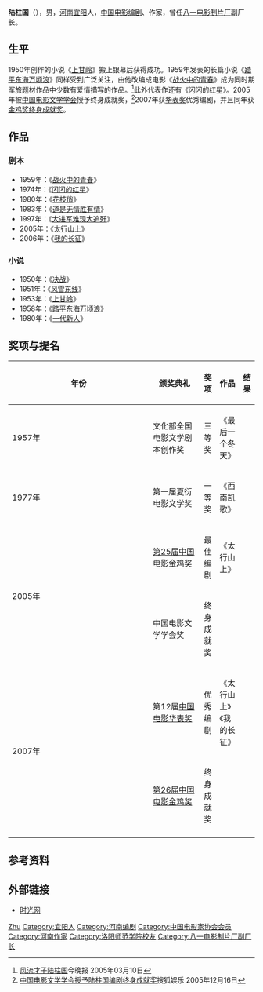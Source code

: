 {{藝人
|姓名 = 陆柱国
|類型 = 编剧
|圖片 =
|圖片尺寸 = 
|圖片簡介 = 
|國籍 = {{PRC}}
|籍貫 = [[河南省|河南省]][[宜阳县|宜阳县]]
|出生日期 = {{birth date|1928|10|12}}
|出生地點 = {{CHN-1928}}[[河南省_(中華民國)|河南省]][[宜阳县|宜阳县]]
|逝世日期 = 
|逝世地點 = 
|職業 = [[编剧|编剧]]、[[作家|作家]]
|配偶 = 
|兒女 = 
|教育程度 = [[洛阳师范学院|洛阳师范学院]]<ref>[http://www.yishujia.net/n1729c26.aspx 陆柱国介绍]{{dead link|date=2018年5月 |bot=InternetArchiveBot |fix-attempted=yes }}中国艺术家网 2008年02月29日</ref>
|代表作 = 
|活躍年代 = 1950年—至今
|獎項 = 
|IMDb = 2359280
}}
'''陆柱国'''（{{bd|1928年|10月12日}}），男，[[河南|河南]][[宜阳县|宜阳]]人，[[中国电影|中国电影]][[编剧|编剧]]、作家，曾任[[八一电影制片厂|八一电影制片厂]]副厂长。

== 生平 ==
1950年创作的小说《[[上甘岭|上甘岭]]》搬上银幕后获得成功。1959年发表的长篇小说《[[踏平东海万顷浪|踏平东海万顷浪]]》同样受到广泛关注，由他改编成电影《[[战火中的青春|战火中的青春]]》成为同时期军旅题材作品中少数有爱情描写的作品。<ref>[http://news.sina.com.cn/o/2005-03-10/09255324179s.shtml 风流才子陆柱国]今晚报 2005年03月10日</ref>此外代表作还有《闪闪的红星》。2005年被[[中国电影文学学会|中国电影文学学会]]授予终身成就奖，<ref>[http://yule.sohu.com/20051216/n227684941.shtml 中国电影文学学会授予陆柱国编剧终身成就奖]搜狐娱乐 2005年12月16日</ref>2007年获[[华表奖|华表奖]]优秀编剧，并且同年获[[金鸡奖终身成就奖|金鸡奖终身成就奖]]。

== 作品 ==
=== 剧本 ===
*1959年：《[[战火中的青春|战火中的青春]]》
*1974年：《[[闪闪的红星|闪闪的红星]]》
*1980年：《[[花枝俏|花枝俏]]》
*1983年：《[[道是无情胜有情|道是无情胜有情]]》
*1997年：《[[大进军难现大追歼|大进军难现大追歼]]》
*2005年：《[[太行山上|太行山上]]》
*2006年：《[[我的长征|我的长征]]》

===小说===
*1950年：《[[决战|决战]]》
*1951年：《[[风雪东线|风雪东线]]》
*1953年：《[[上甘岭|上甘岭]]》
*1958年：《[[踏平东海万顷浪|踏平东海万顷浪]]》
*1980年：《[[一代新人|一代新人]]》

== 奖项与提名 ==
{| class="wikitable" width="80%"
|-align=center
! width="9%"|年份
! width="25%"|颁奖典礼
! width="14%"|奖项
! width="14%"|作品
! width="8%"|结果
|- 
|rowspan="1"|1957年
| 文化部全国电影文学剧本创作奖
| 三等奖
|《最后一个冬天》
| {{won}}
|-
|rowspan="1"|1977年
| 第一届夏衍电影文学奖
| 一等奖
|《西南凯歌》
| {{won}}
|-
|rowspan="2"|2005年
| [[第25届中国电影金鸡奖|第25届中国电影金鸡奖]]
| 最佳编剧
|《太行山上》
| {{nom}}
|-
| 中国电影文学学会奖
| 终身成就奖
|
| {{won}}
|-
|rowspan="2"|2007年
| 第12届[[中国电影华表奖|中国电影华表奖]]
| 优秀编剧
|《太行山上》《我的长征》
| {{won}}
|-
| [[第26届中国电影金鸡奖|第26届中国电影金鸡奖]]
| 终身成就奖
|
| {{won}}
|-
|}

== 参考资料 ==
{{reflist}}

== 外部链接 ==
* [http://people.mtime.com/1250757/ 时光网]

{{中国电影华表奖优秀编剧}}
{{中国电影金鸡奖终身成就奖}}
{{国家有突出贡献电影艺术家}}
{{中国电影家协会第四届理事会}}
{{中国电影家协会第五届理事会}}
{{中国电影家协会第六届理事会}}
{{中国文学艺术界联合会第六届全国委员会}}

{{Authority control}}
{{DEFAULTSORT:Lu陆}}
[[Category:陆姓|Zhu]]
[[Category:宜阳人|Category:宜阳人]]
[[Category:河南编剧|Category:河南编剧]]
[[Category:中国电影家协会会员|Category:中国电影家协会会员]]
[[Category:河南作家|Category:河南作家]]
[[Category:洛阳师范学院校友|Category:洛阳师范学院校友]]
[[Category:八一电影制片厂副厂长|Category:八一电影制片厂副厂长]]